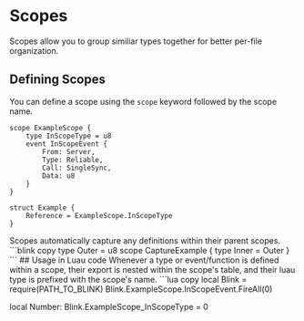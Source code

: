 
# Scopes
Scopes allow you to group similiar types together for better per-file organization.

## Defining Scopes
You can define a scope using the `scope` keyword followed by the scope name.
```blink copy
scope ExampleScope {
    type InScopeType = u8
    event InScopeEvent {
        From: Server,
        Type: Reliable,
        Call: SingleSync,
        Data: u8
    }
}

struct Example {
    Reference = ExampleScope.InScopeType
}
```
<Callout type="info">
    Scopes automatically capture any definitions within their parent scopes.
    ```blink copy
    type Outer = u8
    scope CaptureExample {
        type Inner = Outer
    }
    ``` 
</Callout>
## Usage in Luau code
Whenever a type or event/function is defined within a scope, their export is nested within the scope's table, and their luau type is prefixed with the scope's name.
```lua copy
local Blink = require(PATH_TO_BLINK)
Blink.ExampleScope.InScopeEvent.FireAll(0)

local Number: Blink.ExampleScope_InScopeType = 0
```